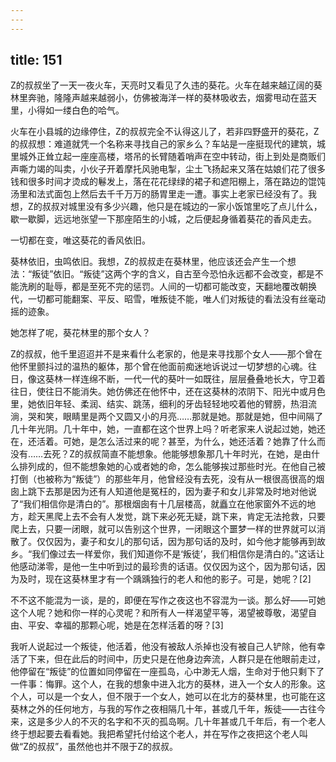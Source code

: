 ```yaml
---
---
---
```

title: 151
---



Z的叔叔坐了一天一夜火车，天亮时又看见了久违的葵花。火车在越来越辽阔的葵林里奔驰，隆隆声越来越弱小，仿佛被海洋一样的葵林吸收去，烟雾甩动在蓝天里，小得如一缕白色的哈气。

火车在小县城的边缘停住，Z的叔叔完全不认得这儿了，若非四野盛开的葵花，Z的叔叔想：难道就凭一个名称来寻找自己的家乡么？车站是一座挺现代的建筑，城里城外正耸立起一座座高楼，塔吊的长臂随着哨声在空中转动，街上到处是商贩们声嘶力竭的叫卖，小伙子开着摩托风驰电掣，尘土飞扬起来又落在姑娘们花了很多钱和很多时间才烫成的鬈发上，落在花花绿绿的裙子和遮阳棚上，落在路边的馄饨汤里和法式面包上然后去千千万万的肠胃里走一遭。事实上老家已经没有了。我想，Z的叔叔对城里没有多少兴趣，他只是在城边的一家小饭馆里吃了点儿什么，歇一歇脚，远远地张望一下那座陌生的小城，之后便起身循着葵花的香风走去。

一切都在变，唯这葵花的香风依旧。

葵林依旧，虫鸣依旧。我想，Z的叔叔走在葵林里，他应该还会产生一个想法：“叛徒”依旧。“叛徒”这两个字的含义，自古至今恐怕永远都不会改变，都是不能洗刷的耻辱，都是至死不完的惩罚。人间的一切都可能改变，天翻地覆改朝换代，一切都可能翻案、平反、昭雪，唯叛徒不能，唯人们对叛徒的看法没有丝毫动摇的迹象。

她怎样了呢，葵花林里的那个女人？

Z的叔叔，他千里迢迢并不是来看什么老家的，他是来寻找那个女人——那个曾在他怀里颤抖过的温热的躯体，那个曾在他面前痴迷地诉说过一切梦想的心魂。往日，像这葵林一样连绵不断，一代一代的葵叶一如既往，层层叠叠地长大，守卫着往日，使往日不能消失。她仿佛还在他怀中，还在这葵林的浓阴下、阳光中或月色里，她依旧年轻、柔润、结实、跳荡，细利的牙齿轻轻地咬着他的臂膀，热泪流淌，哭和笑，眼睛里是两个又圆又小的月亮……那就是她。那就是她，但中间隔了几十年光阴。几十年中，她，一直都在这个世界上吗？听老家来人说起过她，她还在，还活着。可她，是怎么活过来的呢？甚至，为什么，她还活着？她靠了什么而没有……去死？Z的叔叔简直不能想象。他能够想象那几十年时光，在她，是由什么排列成的，但不能想象她的心或者她的命，怎么能够挨过那些时光。在他自己被打倒（也被称为“叛徒”）的那些年月，他曾经没有去死，没有从一根很高很高的烟囱上跳下去那是因为还有人知道他是冤枉的，因为妻子和女儿非常及时地对他说了“我们相信你是清白的”。那根烟囱有十几层楼高，就矗立在他家窗外不远的地方，趁天黑爬上去不会有人发觉，跳下来必死无疑，跳下来，肯定无法抢救，只要爬上去，只要一闭眼，就可以告别这个世界，一闭眼这个噩梦一样的世界就可以消散了。仅仅因为，妻子和女儿的那句话，因为那句话的及时，如今他才能够再到故乡。“我们像过去一样爱你，我们知道你不是‘叛徒’，我们相信你是清白的。”这话让他感动涕零，是他一生中听到过的最珍贵的话语。仅仅因为这个，因为那句话，因为及时，现在这葵林里才有一个踽踽独行的老人和他的影子。可是，她呢？[2]

不不这不能混为一谈，是的，即便在写作之夜这也不容混为一谈。那么好——可她这个人呢？她和你一样的心灵呢？和所有人一样渴望平等，渴望被尊敬，渴望自由、平安、幸福的那颗心呢，她是在怎样活着的呀？[3]

我听人说起过一个叛徒，他活着，他没有被敌人杀掉也没有被自己人铲除，他有幸活了下来，但在此后的时间中，历史只是在他身边奔流，人群只是在他眼前走过，他停留在“叛徒”的位置如同停留在一座孤岛，心中渺无人烟，生命对于他只剩下了一件事：悔罪。这个人，在我的想象中进入北方的葵林，进入一个女人的形象。这个人，可以是一个女人，但不限于一个女人，她可以在北方的葵林里，也可能在这葵林之外的任何地方，与我的写作之夜相隔几十年，甚或几千年，叛徒——古往今来，这是多少人的不灭的名字和不灭的孤岛啊。几十年甚或几千年后，有一个老人终于想起要去看看她。我把希望托付给这个老人，并在写作之夜把这个老人叫做“Z的叔叔”，虽然他也并不限于Z的叔叔。